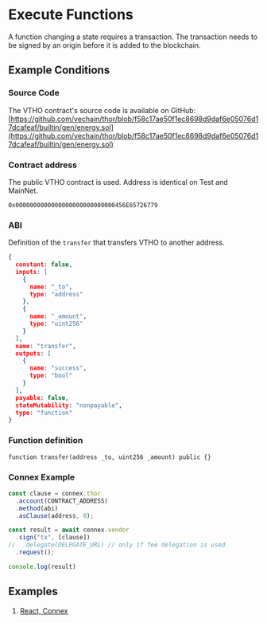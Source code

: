 # Execute Functions

A function changing a state requires a transaction. The transaction needs to be signed by an origin before it is added to the blockchain.

## Example Conditions

### Source Code

The VTHO contract's source code is available on GitHub:\
[https://github.com/vechain/thor/blob/f58c17ae50f1ec8698d9daf6e05076d17dcafeaf/builtin/gen/energy.sol](https://github.com/vechain/thor/blob/f58c17ae50f1ec8698d9daf6e05076d17dcafeaf/builtin/gen/energy.sol)

### Contract address

The public VTHO contract is used. Address is identical on Test and MainNet.

```solidity
0x0000000000000000000000000000456E65726779
```

### ABI

Definition of the `transfer` that transfers VTHO to another address.

```json
{
  constant: false,
  inputs: [
    {
      name: "_to",
      type: "address"
    },
    {
      name: "_amount",
      type: "uint256"
    }
  ],
  name: "transfer",
  outputs: [
    {
      name: "success",
      type: "bool"
    }
  ],
  payable: false,
  stateMutability: "nonpayable",
  type: "function"
}
```

### Function definition

```solidity
function transfer(address _to, uint256 _amount) public {}
```

### Connex Example

```typescript
const clause = connex.thor
  .account(CONTRACT_ADDRESS)
  .method(abi)
  .asClause(address, 0);

const result = await connex.vendor
  .sign("tx", [clause])
//  .delegate(DELEGATE_URL) // only if fee delegation is used
  .request();

console.log(result)
```

## Examples

1. [React, Connex](https://codesandbox.io/s/change-contract-state-with-connex-c48h5o?file=/src/App.tsx)
